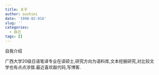 ```yaml
---
title: 关于
author: oushiei
date: '1998-02-016'
slug: ''
categories:
  - 自己
tags: []
---
```

  <a>自我介绍</a>

 <a>广西大学20级日语笔译专业在读硕士,研究方向为语料库,文本挖掘研究,对比较文学也有点点涉猎.最近喜欢敲代码,写博客.</a>
  